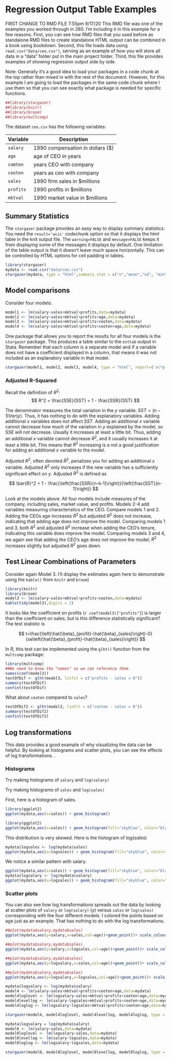 # Regression Output Table Examples

FIRST CHANGE TO RMD FILE 7:55pm 9/17/20
This RMD file was one of the examples you worked through in 380. I'm including it in this example for a few reasons. First, you can see how RMD files that you used before as standalone RMD files to create standalone HTML output can be combined in a book using bookdown. Second, this file loads data using `read.csv("data/ceo.csv")`, serving as an example of how you will store all data in a "data" folder put in the main project folder. Third, this file provides examples of showing regression output side by side. 



Note: Generally it's a good idea to load your packages in a code chunk at the top rather than mixed in with the rest of the document. However, for this example I am going to load the packages  in the same code chunk where I use them so that you can see exactly what package is needed for specific functions.


```r
##library(stargazer)
##library(knitr)
##library(broom)
##library(multcomp)
```

The dataset `ceo.csv` has the following variables:
  
  Variable | Description
----------- | -----------
`salary` | 1990 compensation in dollars ($)
`age` | age of CEO in years
`comten` | years CEO with company
`ceoten` | years as ceo with company
`sales` | 1990 firm sales in $millions
`profits` | 1990 profits in $millions
`mktval` | 1990 market value in $millions

## Summary Statistics
The `stargazer` package provides an easy way to display summary statistics. You need the `result='asis'` codechunk option so that it displays the html table in the knit output file. The `warning=FALSE` and `message=FALSE` keeps it from displaying some of the messages it displays by default. One limitation of the table output is that it doesn't leave much space horizontally. This can be controlled by HTML options for cell padding in tables. 


```r
library(stargazer)
mydata <- read.csv("data/ceo.csv")
stargazer(mydata, type = "html",summary.stat = c("n","mean","sd", "min", "median", "max"))
```



## Model comparisons

Consider four models:

```r
model1 <- lm(salary~sales+mktval+profits,data=mydata)
model2 <- lm(salary~sales+mktval+profits+age,data=mydata)
model3 <- lm(salary~sales+mktval+profits+ceoten,data=mydata)
model4 <- lm(salary~sales+mktval+profits+ceoten+age,data=mydata)
```



One package that allows you to report the results for all four models is the `stargazer` package. This produces a table similar to the `esttab` output in Stata. Remember that each column is a separate model and if a variable does not have a coefficient displayed in a column, that means it was not included as an explanatory variable in that model.

```r
stargazer(model1, model2, model3, model4, type = "html", report=('vc*p'))
```


### Adjusted R-Squared

Recall the definition of $R^2$:
$$
R^2 = \frac{SSE}{SST} = 1 - \frac{SSR}{SST}
$$

The denominator measures the total variation in the $y$ variable: $SST = (n-1)Var(y)$. Thus, it has nothing to do with the explanatory variables. Adding additional $x$ variables does not affect $SST$. Adding an additional $x$ variable cannot decrease how much of the variation in $y$ explained by the model, so $SSE$ will not decrease. Usually it increases at least a little bit. Thus, adding an additional $x$ variable cannot decrease $R^2$, and it usually increases it at least a little bit. This means that $R^2$ increasing is a not a good justification for adding an additional $x$ variable to the model.

Adjusted $R^2$, often denoted $\bar{R}^2$, penalizes you for adding an additional $x$ variable. Adjusted $R^2$ only increases if the new variable has a sufficiently significant effect on $y$. Adjusted $R^2$ is defined as

$$
\bar{R}^2 = 1 - \frac{\left(\frac{SSR}{n-k-1}\right)}{\left(\frac{SST}{n-1}\right)}
$$

Look at the models above. All four models include measures of the company, including sales, market value, and profits. Models 2-4 add variables measuring characteristics of the CEO. Compare models 1 and 2. Adding the CEOs age increases $R^2$ but adjusted $R^2$ does not increase, indicating that adding age does not improve the model. Comparing models 1 and 3, both $R^2$ and adjusted $R^2$ increase when adding the CEO's tenure, indicating this variable does improve the model. Comparing models 3 and 4, we again see that adding the CEO's age does not improve the model; $R^2$ increases slightly but adjusted $R^2$ goes down.


## Test Linear Combinations of Parameters

Consider again Model 3. I'll display the estimates again here to demonstrate using the `kable()` from `knitr` and `broom`)


```r
library(knitr)
library(broom)
model3 <- lm(salary~sales+mktval+profits+ceoten,data=mydata)
kable(tidy(model3),digits = 2)
```


It looks like the coefficient on profits (`r coef(model3)["profits"]`) is larger than the coefficient on sales, but is this difference statistically significant? The test statistic is


$$
t=\frac{\left(\hat{\beta}_{profit}-\hat{\beta}_{sales}\right)-0}{se\left(\hat{\beta}_{profit}-\hat{\beta}_{sales}\right)}
$$

In R, this test can be implemented using the `glht()` function from the `multcomp` package:

```r
library(multcomp)
##We need to know the "names" so we can reference them
names(coef(model3))
testOfDif <- glht(model3, linfct = c("profits - sales = 0"))
summary(testOfDif)
confint(testOfDif)
```


What about `ceoten` compared to `sales`?


```r
testOfDif2 <- glht(model3, linfct = c("ceoten - sales = 0"))
summary(testOfDif2)
confint(testOfDif2)
```







## Log transformations

This data provides a good example of why visualizing the data can be helpful. By looking at histograms and scatter plots, you can see the effects of log transformations. .

### Histograms

Try making histograms of `salary` and `log(salary)`


Try making histograms of `sales` and `log(sales)`


First, here is a histogram of sales.



```r
library(ggplot2)
ggplot(mydata,aes(x=sales)) + geom_histogram()
```



```r
library(ggplot2)
ggplot(mydata,aes(x=sales)) + geom_histogram(fill="skyblue", color="black")
```

This distribution is very skewed. Here is the histogram of $log(sales)$

```r
mydata$logsales <- log(mydata$sales)
ggplot(mydata,aes(x=logsales)) + geom_histogram(fill="skyblue", color="black")
```


We notice a similar pattern with salary.

```r
ggplot(mydata,aes(x=sales)) + geom_histogram(fill="skyblue", color="black")
mydata$logsalary <- log(mydata$salary)
ggplot(mydata,aes(x=logsales)) + geom_histogram(fill="skyblue", color="black")
```




### Scatter plots

You can also see how log transformations spreads out the data by looking at scatter plots of `salary` or `log(salary)` (y) versus `sales` or `log(sales)` corresponding with the four different models. I colored the points based on age just as an example. That has nothing to do with the log transformations.



```r
##plot(mydata$salary,mydata$sales)
ggplot(mydata,aes(y=salary,x=sales,col=age))+geom_point()+ scale_colour_gradientn(colours=rainbow(3)) + geom_smooth(method='lm',se=FALSE,col='black')
```


```r
##plot(mydata$salary,mydata$sales)
ggplot(mydata,aes(y=salary,x=logsales,col=age))+geom_point()+ scale_colour_gradientn(colours=rainbow(3)) + geom_smooth(method='lm',se=FALSE,col='black')
```


```r
##plot(mydata$salary,mydata$sales)
ggplot(mydata,aes(y=logsalary,x=sales,col=age))+geom_point()+ scale_colour_gradientn(colours=rainbow(3))+ geom_smooth(method='lm',se=FALSE,col='black')
```



```r
##plot(mydata$salary,mydata$sales)
ggplot(mydata,aes(y=logsalary,x=logsales,col=age))+geom_point()+ scale_colour_gradientn(colours=rainbow(3)) + geom_smooth(method='lm',se=FALSE,col='black')
```



```r
mydata$logsalary <- log(mydata$salary)
model4 <- lm(salary~sales+mktval+profits+ceoten+age,data=mydata)
model4loglevel <- lm(logsalary~sales+mktval+profits+ceoten+age,data=mydata)
model4levellog <- lm(salary~logsales+mktval+profits+ceoten+age,data=mydata)
model4loglog <- lm(logsalary~logsales+mktval+profits+ceoten+age,data=mydata)
```


```r
stargazer(model4, model4loglevel, model4levellog, model4loglog, type = "html", report=('vc*p'))
```




```r
mydata$logsalary = log(mydata$salary)
model0 <- lm(salary~sales,data=mydata)
model0loglevel <- lm(logsalary~sales,data=mydata)
model0levellog <- lm(salary~logsales,data=mydata)
model0loglog <- lm(logsalary~logsales,data=mydata)
```


```r
stargazer(model0, model0loglevel, model0levellog, model0loglog, type = "html", report=('vc*p'))
```


